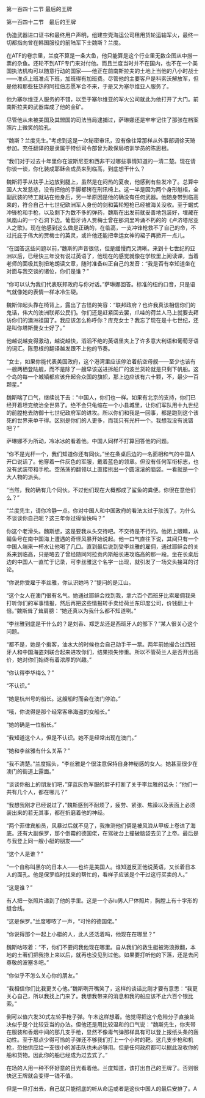 

第一百四十二节 最后的王牌

第一百四十二节　最后的王牌

伪造武器进口证书和最终用户声明，组建空壳海运公司租用货轮运输军火，最终一切都指向曾在韩国服役的前陆军下士魏斯？兰度。

在ATF的卷宗里，兰度不算是一条大鱼，他只能算是这个行业里无数企图从中捞一票的杂鱼。还轮不到ATF专门来对付他。而且兰度当时并不在国内，也不在一个美国执法机构可以随意行动的国家――他正在前南斯拉夫的土地上当他的八小时战士――准点上班准点下班，加班得有加班费。尽管他的主要客户是科索沃解放军，但是他和那些狂热的阿拉伯志愿军合不来，于是又为塞尔维亚人服务了。

他为塞尔维亚人服务的不错，以至于塞尔维亚的军火公司就此为他打开了大门。前南斯拉夫的武器库成了他的金矿。

尽管他从未被美国及其盟国的司法当局逮捕过，萨琳娜还是牢牢记住了那张在档案照片上微笑的脸孔。

“魏斯？兰度先生。”考虑到这是一次秘密审讯，没有像往常那样从外事部调徐天琦参加。充任翻译的是隶属于特侦司令部曾为政保局培训学员的陈思根。

“我们对于过去十年里你在波斯尼亚和西非干过哪些事情知道的一清二楚。现在请你谈一谈，你化装成耶稣会成员来到临高，到底想干什么？

魏斯将手从扶手上边放到腿上，虽然是在闷热的夏夜，他感到有些发冷了。总算中国人大发慈悲，没有把他的手脚都铐在刑讯椅上。这一半是因为两个身形魁梧，全副武装的特工就站在他身后，另一半原因是他的确没有任何武器。他随身带到临高来的，符合自己十七世纪欧洲军人身份的剑和簧轮短枪已经被海关没收。至于蝎式冲锋枪和手枪，以及剩下为数不多的弹药，魏斯在出发前就妥善地包装好，埋藏在凤凰山的一个石洞下边。葡萄牙诗人贾梅士曾在那洞里吟诵不朽的的《卢济塔尼亚人之歌》。现在他感到这么做是正确的，在临高，一支冲锋枪救不了自己的命，不过托庇于伟大的贾梅士的英灵，或许他还能把幸运女神的裙子再掀开一点儿。

“在回答这些问题以前，”魏斯的声音很低，但是缓慢而又清晰。来到十七世纪的亚洲以后，已经快三年没有说过英语了，他现在的感觉就像在学校里上阅读课，当着老师的面极其别扭地朗读文章，随时准备纠正自己的发音：“我是否有幸知道坐在对面与我交谈的诸位，你们是谁？”

“你可以认为我们代表联邦政府与你对话。”萨琳娜回答。标准的纽约口音，只是语气就像她的表情一样冰冷生硬。

魏斯仰起头靠在椅背上，露出了古怪的笑容：“联邦政府？也许我真该相信你们的鬼话，伟大的澳洲联邦公民们。你们还是赶紧回去罢，爪哇的荷兰人马上就要去拜访你们的澳洲祖国了。我应该怎么称呼你？库克女士？我忘了现在是十七世纪，还是叫你塔斯曼女士好了。”

他越说越变得激动，越说越快，滔滔不绝的英语里夹上了许多意大利语和葡萄牙语的词汇。陈思根的翻译越发跟不上他的节奏。

“女士，如果你能代表美国政府，这个港湾里应该停泊着航空母舰――至少也该有一艘两栖登陆舰，而不是除了一艘早该送进拆船厂的波兰货轮就是只剩下帆船。这个岛的每一个城镇都应该升起合众国的旗帜，那上边应该有六十颗，不，最少一百颗星。”

魏斯喘了口气，继续说下去：“中国人，你们也一样。如果有北京的支持，你们已经开着坦克统治全世界了。绝不会只龟缩在一个小县城里，让你们军队用十九世纪的前膛枪去防御十七世纪政府军的进攻。所以你们和我是一回事，都是跑到这个该死的世界来单干得。区别是你们的人更多，而我只有光杆一个。我想我没有说错吧？”

萨琳娜不为所动，冷冰冰的看着他。中国人同样不打算回答他的问题。

“你不是光杆一个，我们知道你还有同伙。”坐在条桌后边的一名面相和气的中国人开口说话了。他穿着一件灰色的军服，戴着蓝色的领章。但没有任何军衔标志，也没有武装带和手枪。空荡荡的翻领以上直接拱出一个圆滚滚的脑袋。一看就是一个大人物的派头。

“当然，我的确有几个同伙。不过他们现在大概都成了鲨鱼的粪便。你很在意他们么？”

“兰度先生，请你冷静一点。你对中国人和中国政府的看法太过于肤浅了。为什么不谈谈你自己呢？这三年你过得愉快吗？”

你这个老滑头。魏斯想，这是要我从头交待吧。不交待是不行的。他闭上眼睛，从鲭鱼号在南中国海上遭遇的奇怪风暴开始说起。他一口气直往下说，其间只有一个中国人端来一杯水让他喝了几口。直到最后说到受李丝雅的雇佣，通过耶稣会的关系来到临高，只是略去了曾经随同阿拉贡内斯船长进攻临高的那一段。坐在长桌后边的中国人一直忙于记录，可李丝雅这个名字一出现，就引发了一场交头接耳的讨论。

“你说你受雇于李丝雅，你认识她吗？”提问的是江山。

“这个女人在澳门很有名气。她通过耶稣会找到我，拿六百个西班牙比索雇佣我来打听你们的军事情报，然后再把这些情报转手卖给荷兰东印度公司，价钱翻上十倍。”魏斯耸了耸肩膀：“她还真以为我什么都不知道咧。”

“李丝雅到底是干什么的？是刘香、郑芝龙还是西班牙人的部下？”某人很关心这个问题。

“都不是，她是个掮客，油水大的时候也会自己动手干一票。两年前她撮合过西班牙人和中国海盗刘联合起来进攻你们，结果损失惨重。所以不管荷兰人是否开出高价，她对你们始终有着浓厚的兴趣。”

“你认得李华梅么？”

“不认识。”

“她是杭州号的船长。这艘船时而会在澳门停泊。”

“哦，你说得是那个经常客串海盗的女船长。”

“她的确是一位船长。”

“我知道这个人，但是不认识。她不是经常出现在澳门。”

“她和李丝雅有什么关系？”

“我不清楚。”兰度摇头，“李丝雅是个很注意保持自身神秘感的女人。她甚至很少在澳门的街道上露面。”

“谈谈你船上的朋友们吧，”穿蓝灰色军服的胖子打断了关于李丝雅的话头：“他们一共有几个人，都在哪儿？”

“我想我刚才已经说过了，”魏斯感到不耐烦了，疲劳、紧张、焦躁以及表面上必须装出来的若无其事，都在折磨着他的神经。

“两个菲律宾船员，风暴过后就不见了，我推测他们俩是被风浪从甲板上卷进了海底。还有大副保罗，那个倒霉的德国佬，在驾驶台上撞破脑袋去见了上帝。最后是与我登上同一艘小艇的朋友――”

“这个人是谁？”

“一个自称叫黑尔的日本人――也许是美国人。谁知道反正他说英语，又长着日本人的面孔。他是保罗临时找来的帮忙的，看样子应该是个干过这行买卖的人。”

“这是谁？”

有人把一张照片递到了他的手里。这是一个赤lu男人尸体照片，胸膛上有十字形的缝合线。

“这是保罗。”兰度嘟哝了一声，“可怜的德国佬。”

“你说得那个一起上小艇的人，此人还活着吗，他现在在哪里？”

魏斯咕哝着：“不，你们不要问我他现在哪里。自从我们的救生艇被海浪掀翻，本地的土著们把我捞上来以后，就再也没见到过他。如果要打听他的下落，还是去问尊敬的波塞冬吧。”

“你似乎不怎么关心你的朋友。”

“我相信你们比我更关心他。”魏斯咧开嘴笑了，这样的谈话比刚才要有意思：“我更关心自己，所以我找上门来了。我想我带来的消息和我的船应该不止六百个银比索。”

倒可以值六发30式左轮手枪子弹。午木这样想着。他觉得把这个危险分子直接处决似乎是个比较妥当的办法。但他还是用比较温和的口气说：“魏斯先生，你夹带在服装和香烟中间的那几支手枪，显然不像毒气弹那样具有可以登上报纸头条的轰动性。至于那点少得可怜的子弹还不够我们打上一个小时的靶。这几支步枪和机枪，恐怕供应给一支很小的游击队也未必够用。但是任何政府都可以据此没收你的船和货物。因此你的船已经成为过去式了。”

在场的人用一种不怀好意的目光看着他。兰度知道，该打出自己的王牌了。否则很快这王牌就会变得一钱不值。

但是一旦打出去，自己就只能彻底的听从命运或者是这伙中国人的最后安排了。A

